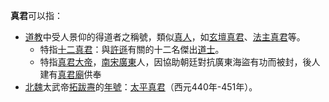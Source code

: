 '''真君'''可以指：
*[[道教|道教]]中受人景仰的得道者之稱號，類似[[真人|真人]]，如[[玄壇真君|玄壇真君]]、[[法主真君|法主真君]]等。
**特指[[十二真君|十二真君]]：與[[許遜|許遜]]有關的十二名傑出[[道士|道士]]。
**特指[[真君大帝|真君大帝]]，[[南宋|南宋]][[廣東|廣東]]人，因協助朝廷對抗廣東海盜有功而被封，後人建有[[真君廟|真君廟]]供奉
*[[北魏|北魏]]太武帝[[拓跋燾|拓跋燾]]的[[年號|年號]]：[[太平真君|太平真君]]（西元440年-451年）。


{{disambig|Cat=二字亞洲相關消歧義}}
